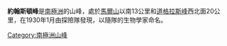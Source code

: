 {{coord|66|16|S|52|6|E|source:GNIS|display=title}}

'''約翰斯頓峰'''是[[南極洲|南極洲]]的山峰，處於[[馬爾山|馬爾山]]以南13公里和[[道格拉斯峰|道格拉斯峰]]西北面20公里，在1930年1月由探險隊發現，以隨隊的生物學家命名。

{{Antarctica-geo-stub}}
[[Category:南極洲山峰|Category:南極洲山峰]]